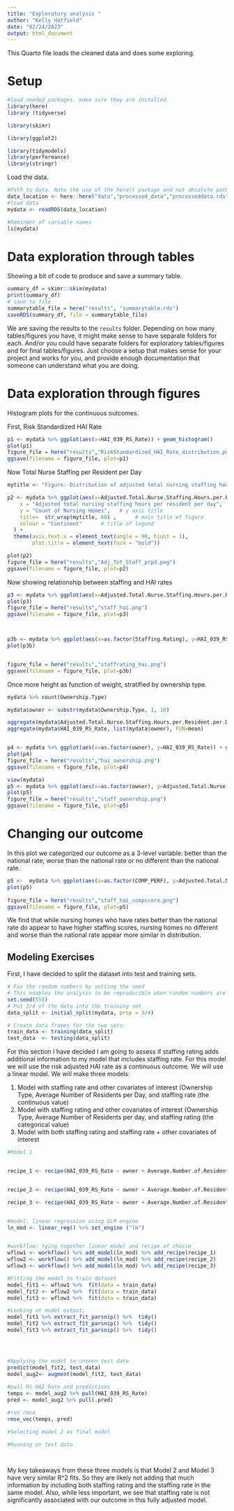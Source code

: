 ```yaml
---
title: "Exploratory analysis "
author: "Kelly Hatfield"
date: "02/24/2023"
output: html_document
---
```


This Quarto file loads the cleaned data and does some exploring.

# Setup

```r
#load needed packages. make sure they are installed.
library(here) 
library (tidyverse)

library(skimr)

library(ggplot2)

library(tidymodels)
library(performance)
library(stringr)
```

Load the data.

```r
#Path to data. Note the use of the here() package and not absolute paths
data_location <- here::here("data","processed_data","processeddata.rds")
#load data
mydata <- readRDS(data_location)

#Reminder of variable names
ls(mydata)
```

# Data exploration through tables

Showing a bit of code to produce and save a summary table.

```r
summary_df = skimr::skim(mydata)
print(summary_df)
# save to file
summarytable_file = here("results", "summarytable.rds")
saveRDS(summary_df, file = summarytable_file)
```

We are saving the results to the `results` folder. Depending on how many tables/figures you have, it might make sense to have separate folders for each. And/or you could have separate folders for exploratory tables/figures and for final tables/figures. Just choose a setup that makes sense for your project and works for you, and provide enough documentation that someone can understand what you are doing.

# Data exploration through figures

Histogram plots for the continuous outcomes.

First, Risk Standardized HAI Rate

```r
p1 <- mydata %>% ggplot(aes(x=HAI_039_RS_Rate)) + geom_histogram() 
plot(p1)
figure_file = here("results","RiskStandardized_HAI_Rate_distribution.png")
ggsave(filename = figure_file, plot=p1) 


```

Now Total Nurse Staffing per Resident per Day

```r

mytitle <- "Figure: Distribution of adjusted total nursing staffing hours per resident per day"

p2 <- mydata %>% ggplot(aes(x=Adjusted.Total.Nurse.Staffing.Hours.per.Resident.per.Day)) + geom_histogram() + labs(
    x = "Adjusted total nursing staffing hours per resident per day",              # x axis title
    y = "Count of Nursing Homes",   # y axis title
    title=  str_wrap(mytitle, 60) ,      # main title of figure
    colour = "Continent"      # title of legend
  ) +
  theme(axis.text.x = element_text(angle = 90, hjust = 1),
        plot.title = element_text(face = "bold"))

plot(p2)
figure_file = here("results","Adj_Tot_Staff_prpd.png")
ggsave(filename = figure_file, plot=p2) 
```

Now showing relationship between staffing and HAI rates

```r
p3 <- mydata %>% ggplot(aes(x=Adjusted.Total.Nurse.Staffing.Hours.per.Resident.per.Day, y=HAI_039_RS_Rate, color=Staffing.Rating)) + geom_point() + geom_smooth(method='lm')
plot(p3)
figure_file = here("results","staff_hai.png")
ggsave(filename = figure_file, plot=p3) 



p3b <- mydata %>% ggplot(aes(x=as.factor(Staffing.Rating), y=HAI_039_RS_Rate)) + geom_boxplot() + geom_jitter(width=0.15, alpha=0.08, color="black", fill="white")
plot(p3b)


figure_file = here("results","staffrating_hai.png")
ggsave(filename = figure_file, plot=p3b) 

```

Once more height as function of weight, stratified by ownership type.

```r

mydata %>% count(Ownership.Type)

mydata$owner <- substr(mydata$Ownership.Type, 1, 10)

aggregate(mydata$Adjusted.Total.Nurse.Staffing.Hours.per.Resident.per.Day, list(mydata$owner), FUN=mean, na.rm=TRUE)
aggregate(mydata$HAI_039_RS_Rate, list(mydata$owner), FUN=mean)


p4 <- mydata %>% ggplot(aes(x=as.factor(owner), y=HAI_039_RS_Rate)) + geom_boxplot() + geom_smooth(method='lm')
plot(p4)
figure_file = here("results","hai_ownership.png")
ggsave(filename = figure_file, plot=p4) 

view(mydata)
p5 <- mydata %>% ggplot(aes(x=as.factor(owner), y=Adjusted.Total.Nurse.Staffing.Hours.per.Resident.per.Day)) + geom_boxplot() + geom_smooth(method='lm')
plot(p5)
figure_file = here("results","staff_ownership.png")
ggsave(filename = figure_file, plot=p5) 


```

# Changing our outcome

In this plot we categorized our outcome as a 3-level variable: better than the national rate, worse than the national rate or no different than the national rate.

```r


p5 <-  mydata %>% ggplot(aes(x=as.factor(COMP_PERF), y=Adjusted.Total.Nurse.Staffing.Hours.per.Resident.per.Day)) + geom_boxplot() + geom_jitter(width=0.15, alpha=0.08, color="black", fill="white")
plot(p5)
  
figure_file = here("results","staff_hai_compscore.png")
ggsave(filename = figure_file, plot=p5) 

```

We find that while nursing homes who have rates better than the national rate do appear to have higher staffing scores, nursing homes no different and worse than the national rate appear more similar in distribution.

## Modeling Exercises

First, I have decided to split the dataset into test and training sets.

```r
# Fix the random numbers by setting the seed 
# This enables the analysis to be reproducible when random numbers are used 
set.seed(555)
# Put 3/4 of the data into the training set 
data_split <- initial_split(mydata, prop = 3/4)

# Create data frames for the two sets:
train_data <- training(data_split)
test_data  <- testing(data_split)

```

For this section I have decided I am going to assess if staffing rating adds additional information to my model that includes staffing rate. For this model we will use the risk adjusted HAI rate as a continuous outcome. We will use a linear model. We will make three models:

1.  Model with staffing rate and other covariates of interest (Ownership Type, Average Number of Residents per Day, and staffing rate (the continuous value)
2.  Model with staffing rating and other covariates of interest (Ownership Type, Average Number of Residents per day, and staffing rating (the categorical value)
3.  Model with both staffing rating and staffing rate + other covariates of interest

```r
#Model 1


recipe_1 <- recipe(HAI_039_RS_Rate ~ owner + Average.Number.of.Residents.per.Day + Adjusted.Total.Nurse.Staffing.Hours.per.Resident.per.Day + Number.of.Citations.from.Infection.Control.Inspections + Total.Weighted.Health.Survey.Score, data= train_data)


recipe_2 <- recipe(HAI_039_RS_Rate ~ owner + Average.Number.of.Residents.per.Day + Number.of.Citations.from.Infection.Control.Inspections + Total.Weighted.Health.Survey.Score + Staffing.Rating, data= train_data)

recipe_3 <- recipe(HAI_039_RS_Rate ~ owner + Average.Number.of.Residents.per.Day + Adjusted.Total.Nurse.Staffing.Hours.per.Resident.per.Day + Number.of.Citations.from.Infection.Control.Inspections + Total.Weighted.Health.Survey.Score + Staffing.Rating, data= train_data)


#model: linear regression using GLM engine
ln_mod <- linear_reg() %>% set_engine ("lm")


#workflow: tying together linear model and recipe of chocie
wflow1 <- workflow() %>% add_model(ln_mod) %>% add_recipe(recipe_1)
wflow2 <- workflow() %>% add_model(ln_mod) %>% add_recipe(recipe_2)
wflow3 <- workflow() %>% add_model(ln_mod) %>% add_recipe(recipe_3)

#Fitting the model to train dataset
model_fit1 <- wflow1 %>%  fit(data = train_data)
model_fit2 <- wflow2 %>%  fit(data = train_data)
model_fit3 <- wflow3 %>%  fit(data = train_data)

#Looking at model output;
model_fit1 %>% extract_fit_parsnip() %>%  tidy()
model_fit2 %>% extract_fit_parsnip() %>%  tidy()
model_fit3 %>% extract_fit_parsnip() %>%  tidy()




#Applying the model to unseen test data
predict(model_fit2, test_data)
model_aug2<- augment(model_fit2, test_data)
  
#pull RS HAI Rate and predictions
temps <- model_aug2 %>% pull(HAI_039_RS_Rate)
pred <- model_aug2 %>% pull(.pred)

#run rmse
rmse_vec(temps, pred)

#Selecting model 2 as final model

#Running on test data




```

My key takeaways from these three models is that Model 2 and Model 3 have very similar R\^2 fits. So they are likely not adding that much information by including both staffing rating and the staffing rate in the same model. Also, while less important, we see that staffing rate is not significantly associated with our outcome in this fully adjusted model.
